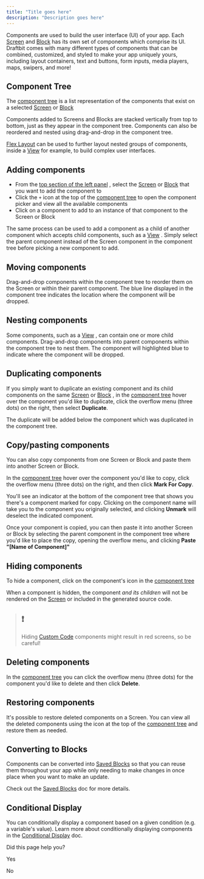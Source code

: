 ```yaml
---
title: "Title goes here"
description: "Description goes here"
---
```

Components are used to build the user interface (UI) of your app. Each [Screen](/docs/screen)
 and [Block](/docs/custom-blocks)
 has its own set of components which comprise its UI. Draftbit comes with many different types of components that can be combined, customized, and styled to make your app uniquely yours, including layout containers, text and buttons, form inputs, media players, maps, swipers, and more!

## Component Tree

The [component tree](/docs/introduction-to-the-builder#left-panel)
 is a list representation of the components that exist on a selected [Screen](/docs/screen)
 or [Block](/docs/custom-blocks)

Components added to Screens and Blocks are stacked vertically from top to bottom, just as they appear in the component tree. Components can also be reordered and nested using drag-and-drop in the component tree.

[Flex Layout](/docs/layout)
 can be used to further layout nested groups of components, inside a [View](/docs/view)
 for example, to build complex user interfaces.

## Adding components

*   From the [top section of the left panel](/docs/introduction-to-the-builder#left-pa)
    , select the [Screen](/docs/screen)
     or [Block](/docs/custom-blocks)
     that you want to add the component to
*   Click the `+` icon at the top of the [component tree](/docs/introduction-to-the-builder#left-panel)
     to open the component picker and view all the available components
*   Click on a component to add to an instance of that component to the Screen or Block

The same process can be used to add a component as a child of another component which accepts child components, such as a [View](/docs/view)
. Simply select the parent component instead of the Screen component in the component tree before picking a new component to add.

## Moving components

Drag-and-drop components within the component tree to reorder them on the Screen or within their parent component. The blue line displayed in the component tree indicates the location where the component will be dropped.

## Nesting components

Some components, such as a [View](/docs/view)
, can contain one or more child components. Drag-and-drop components into parent components within the component tree to nest them. The component will highlighted blue to indicate where the component will be dropped.

## Duplicating components

If you simply want to duplicate an existing component and its child components on the same [Screen](/docs/screen)
 or [Block](/docs/custom-blocks)
, in the [component tree](/docs/introduction-to-the-builder#left-panel)
 hover over the component you'd like to duplicate, click the overflow menu (three dots) on the right, then select **Duplicate**.

The duplicate will be added below the component which was duplicated in the component tree.

## Copy/pasting components

You can also copy components from one Screen or Block and paste them into another Screen or Block.

In the [component tree](/docs/introduction-to-the-builder#left-panel)
 hover over the component you'd like to copy, click the overflow menu (three dots) on the right, and then click **Mark For Copy**.

You'll see an indicator at the bottom of the component tree that shows you there's a component marked for copy. Clicking on the component name will take you to the component you originally selected, and clicking **Unmark** will deselect the indicated component.

Once your component is copied, you can then paste it into another Screen or Block by selecting the parent component in the component tree where you'd like to place the copy, opening the overflow menu, and clicking **Paste "\[Name of Component\]"**

## Hiding components

To hide a component, click on the component's icon in the [component tree](/docs/introduction-to-the-builder#left-panel)

When a component is hidden, the component _and its children_ will not be rendered on the [Screen](/docs/screen)
 or included in the generated source code.

> ## ❗️
> 
> Hiding [Custom Code](/docs/custom-code-components)
>  components might result in red screens, so be careful!

## Deleting components

In the [component tree](/docs/introduction-to-the-builder#left-panel)
 you can click the overflow menu (three dots) for the component you'd like to delete and then click **Delete**.

## Restoring components

It's possible to restore deleted components on a Screen. You can view all the deleted components using the icon at the top of the [component tree](/docs/introduction-to-the-builder#left-panel)
 and restore them as needed.

## Converting to Blocks

Components can be converted into [Saved Blocks](/docs/custom-blocks)
 so that you can reuse them throughout your app while only needing to make changes in once place when you want to make an update.

Check out the [Saved Blocks](/docs/custom-blocks)
 doc for more details.

## Conditional Display

You can conditionally display a component based on a given condition (e.g. a variable's value). Learn more about conditionally displaying components in the [Conditional Display](/docs/conditional-display)
 doc.

Did this page help you?

Yes

No
